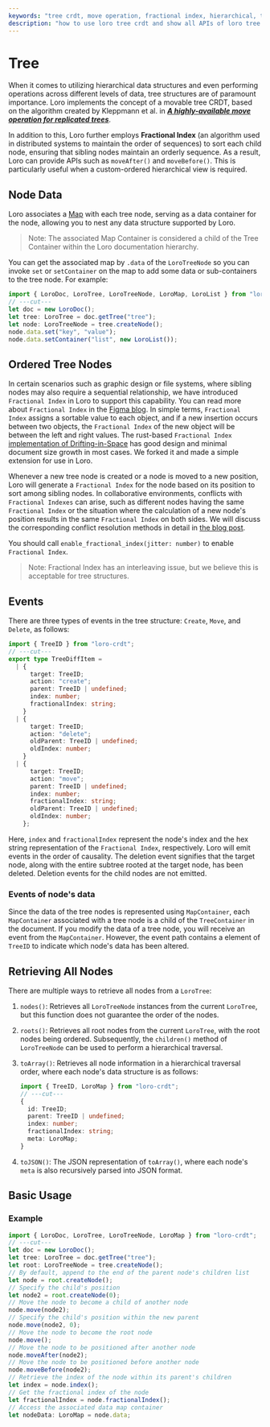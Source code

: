 ```yaml
---
keywords: "tree crdt, move operation, fractional index, hierarchical, tree"
description: "how to use loro tree crdt and show all APIs of loro tree crdt."
---
```


# Tree

When it comes to utilizing hierarchical data structures and even performing operations across different levels of data, tree structures are of paramount importance. Loro implements the concept of a movable tree CRDT, based on the algorithm created by Kleppmann et al. in **_[A highly-available move operation for replicated trees](https://martin.kleppmann.com/2021/10/07/crdt-tree-move-operation.html)_**.

In addition to this, Loro further employs **Fractional Index** (an algorithm used in distributed systems to maintain the order of sequences) to sort each child node, ensuring that sibling nodes maintain an orderly sequence. As a result, Loro can provide APIs such as `moveAfter()` and `moveBefore()`. This is particularly useful when a custom-ordered hierarchical view is required.

## Node Data

Loro associates a [Map](https://www.loro.dev/docs/tutorial/map) with each tree node, serving as a data container for the node, allowing you to nest any data structure supported by Loro.

> Note: The associated Map Container is considered a child of the Tree Container within the Loro documentation hierarchy.

You can get the associated map by `.data` of the `LoroTreeNode` so you can invoke `set` or `setContainer` on the map to add some data or sub-containers to the tree node. For example:

```ts twoslash
import { LoroDoc, LoroTree, LoroTreeNode, LoroMap, LoroList } from "loro-crdt";
// ---cut---
let doc = new LoroDoc();
let tree: LoroTree = doc.getTree("tree");
let node: LoroTreeNode = tree.createNode();
node.data.set("key", "value");
node.data.setContainer("list", new LoroList());
```

## Ordered Tree Nodes

In certain scenarios such as graphic design or file systems, where sibling nodes may also require a sequential relationship, we have introduced `Fractional Index` in Loro to support this capability. You can read more about `Fractional Index` in the [Figma blog](https://www.figma.com/blog/realtime-editing-of-ordered-sequences). In simple terms, `Fractional Index` assigns a sortable value to each object, and if a new insertion occurs between two objects, the `Fractional Index` of the new object will be between the left and right values. The rust-based `Fractional Index` [implementation of Drifting-in-Space](https://github.com/drifting-in-space/fractional_index) has good design and minimal document size growth in most cases. We forked it and made a simple extension for use in Loro.

Whenever a new tree node is created or a node is moved to a new position, Loro will generate a `Fractional Index` for the node based on its position to sort among sibling nodes. In collaborative environments, conflicts with `Fractional Indexes` can arise, such as different nodes having the same `Fractional Index` or the situation where the calculation of a new node's position results in the same `Fractional Index` on both sides. We will discuss the corresponding conflict resolution methods in detail in [the blog post](https://www.loro.dev/blog/movable-tree).

You should call `enable_fractional_index(jitter: number)` to enable `Fractional Index`.

> Note: Fractional Index has an interleaving issue, but we believe this is acceptable for tree structures.

## Events

There are three types of events in the tree structure: `Create`, `Move`, and `Delete`, as follows:

```ts no_run twoslash
import { TreeID } from "loro-crdt";
// ---cut---
export type TreeDiffItem =
  | {
      target: TreeID;
      action: "create";
      parent: TreeID | undefined;
      index: number;
      fractionalIndex: string;
    }
  | {
      target: TreeID;
      action: "delete";
      oldParent: TreeID | undefined;
      oldIndex: number;
    }
  | {
      target: TreeID;
      action: "move";
      parent: TreeID | undefined;
      index: number;
      fractionalIndex: string;
      oldParent: TreeID | undefined;
      oldIndex: number;
    };
```

Here, `index` and `fractionalIndex` represent the node's index and the hex string representation of the `Fractional Index`, respectively. Loro will emit events in the order of causality. The deletion event signifies that the target node, along with the entire subtree rooted at the target node, has been deleted. Deletion events for the child nodes are not emitted.

### Events of node's data

Since the data of the tree nodes is represented using `MapContainer`, each `MapContainer` associated with a tree node is a child of the `TreeContainer` in the document. If you modify the data of a tree node, you will receive an event from the `MapContainer`. However, the event path contains a element of `TreeID` to indicate which node's data has been altered.

## Retrieving All Nodes

There are multiple ways to retrieve all nodes from a `LoroTree`:

1. `nodes()`: Retrieves all `LoroTreeNode` instances from the current `LoroTree`, but this function does not guarantee the order of the nodes.
2. `roots()`: Retrieves all root nodes from the current `LoroTree`, with the root nodes being ordered. Subsequently, the `children()` method of `LoroTreeNode` can be used to perform a hierarchical traversal.
3. `toArray()`: Retrieves all node information in a hierarchical traversal order, where each node's data structure is as follows:

   ```ts no_run twoslash
   import { TreeID, LoroMap } from "loro-crdt";
   // ---cut---
   {
     id: TreeID;
     parent: TreeID | undefined;
     index: number;
     fractionalIndex: string;
     meta: LoroMap;
   }
   ```

4. `toJSON()`: The JSON representation of `toArray()`, where each node's `meta` is also recursively parsed into JSON format.

## Basic Usage

### Example

```ts no_run twoslash
import { LoroDoc, LoroTree, LoroTreeNode, LoroMap } from "loro-crdt";
// ---cut---
let doc = new LoroDoc();
let tree: LoroTree = doc.getTree("tree");
let root: LoroTreeNode = tree.createNode();
// By default, append to the end of the parent node's children list
let node = root.createNode();
// Specify the child's position
let node2 = root.createNode(0);
// Move the node to become a child of another node
node.move(node2);
// Specify the child's position within the new parent
node.move(node2, 0);
// Move the node to become the root node
node.move();
// Move the node to be positioned after another node
node.moveAfter(node2);
// Move the node to be positioned before another node
node.moveBefore(node2);
// Retrieve the index of the node within its parent's children
let index = node.index();
// Get the fractional index of the node
let fractionalIndex = node.fractionalIndex();
// Access the associated data map container
let nodeData: LoroMap = node.data;
```
